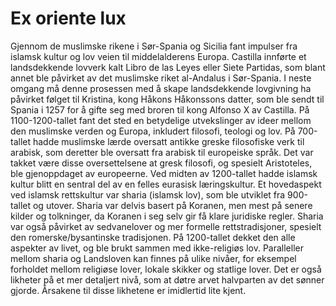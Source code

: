 # Ex oriente lux

Gjennom de muslimske rikene i Sør-Spania og Sicilia fant impulser fra islamsk kultur og lov veien til middelalderens Europa. Castilla innførte et landsdekkende lovverk kalt Libro de las Leyes eller Siete Partidas, som blant annet ble påvirket av det muslimske riket al-Andalus i Sør-Spania. I neste omgang må denne prosessen med å skape landsdekkende lovgivning ha påvirket følget til Kristina, kong Håkons Håkonssons datter, som ble sendt til Spania i 1257 for å gifte seg med broren til kong Alfonso X av Castilla. På 1100-1200-tallet fant det sted en betydelige utvekslinger av ideer mellom den muslimske verden og Europa, inkludert filosofi, teologi og lov. På 700-tallet hadde muslimske lærde oversatt antikke greske filosofiske verk til arabisk, som deretter ble oversatt fra arabisk til europeiske språk. Det var takket være disse oversettelsene at gresk filosofi, og spesielt Aristoteles, ble gjenoppdaget av europeerne. Ved midten av 1200-tallet hadde islamsk kultur blitt en sentral del av en felles eurasisk læringskultur. Et hovedaspekt ved islamsk rettskultur var sharia (islamsk lov), som ble utviklet fra 900-tallet og utover. Sharia var delvis basert på Koranen, men mest på senere kilder og tolkninger, da Koranen i seg selv gir få klare juridiske regler. Sharia var også påvirket av sedvanelover og mer formelle rettstradisjoner, spesielt den romerske/bysantinske tradisjonen. På 1200-tallet dekket den alle aspekter av livet, og ble brukt sammen med ikke-religiøs lov. Paralleller mellom sharia og Landsloven kan finnes på ulike nivåer, for eksempel forholdet mellom religiøse lover, lokale skikker og statlige lover. Det er også likheter på et mer detaljert nivå, som at døtre arvet halvparten av det sønner gjorde. Årsakene til disse likhetene er imidlertid lite kjent.

